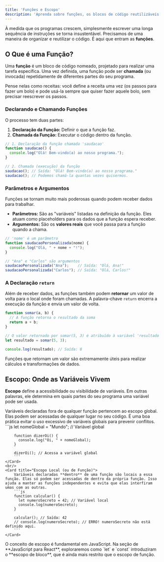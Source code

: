 ```yaml
---
title: 'Funções e Escopo'
description: 'Aprenda sobre funções, os blocos de código reutilizáveis que formam a espinha dorsal de qualquer aplicação, e entenda o conceito de escopo.'
---
```



À medida que os programas crescem, simplesmente escrever uma longa sequência de instruções se torna insustentável. Precisamos de uma maneira de organizar e reutilizar o código. É aqui que entram as **funções**.

## O Que é uma Função?

Uma **função** é um bloco de código nomeado, projetado para realizar uma tarefa específica. Uma vez definida, uma função pode ser **chamada** (ou invocada) repetidamente de diferentes partes do seu programa.

Pense nelas como receitas: você define a receita uma vez (os passos para fazer um bolo) e pode usá-la sempre que quiser fazer aquele bolo, sem precisar reescrever os passos.

### Declarando e Chamando Funções

O processo tem duas partes:

1.  **Declaração da Função:** Definir o que a função faz.
2.  **Chamada da Função:** Executar o código dentro da função.

```javascript
// 1. Declaração da função chamada 'saudacao'
function saudacao() {
  console.log("Olá! Bem-vindo(a) ao nosso programa.");
}

// 2. Chamada (execução) da função
saudacao(); // Saída: "Olá! Bem-vindo(a) ao nosso programa."
saudacao(); // Podemos chamá-la quantas vezes quisermos.
```

### Parâmetros e Argumentos

Funções se tornam muito mais poderosas quando podem receber dados para trabalhar.

-   **Parâmetros:** São as "variáveis" listadas na definição da função. Eles atuam como placeholders para os dados que a função espera receber.
-   **Argumentos:** São os **valores reais** que você passa para a função quando a chama.

```javascript
// 'nome' é um parâmetro
function saudacaoPersonalizada(nome) {
  console.log("Olá, " + nome + "!");
}

// "Ana" e "Carlos" são argumentos
saudacaoPersonalizada("Ana");    // Saída: "Olá, Ana!"
saudacaoPersonalizada("Carlos"); // Saída: "Olá, Carlos!"
```

### A Declaração `return`

Além de receber dados, as funções também podem **retornar** um valor de volta para o local onde foram chamadas. A palavra-chave `return` encerra a execução da função e envia um valor de volta.

```javascript
function somar(a, b) {
  // A função retorna o resultado da soma
  return a + b;
}

// O valor retornado por somar(5, 3) é atribuído à variável 'resultado'
let resultado = somar(5, 3);

console.log(resultado); // Saída: 8
```
Funções que retornam um valor são extremamente úteis para realizar cálculos e transformações de dados.

## Escopo: Onde as Variáveis Vivem

**Escopo** define a acessibilidade ou visibilidade de variáveis. Em outras palavras, ele determina em quais partes do seu programa uma variável pode ser usada.

<CardGrid>
	<Card title="Escopo Global">
		Variáveis declaradas fora de qualquer função pertencem ao escopo global. Elas podem ser acessadas de qualquer lugar no seu código. É uma boa prática evitar o uso excessivo de variáveis globais para prevenir conflitos.
        ```js
        let nomeGlobal = "Mundo"; // Variável global

        function dizerOi() {
          console.log("Oi, " + nomeGlobal);
        }

        dizerOi(); // Acessa a variável global
        ```
	</Card>
    <br/>
	<Card title="Escopo Local (ou de Função)">
		Variáveis declaradas **dentro** de uma função são locais a essa função. Elas só podem ser acessadas de dentro da própria função. Isso ajuda a manter as funções independentes e evita que elas interfiram umas com as outras.
        ```js
        function calcular() {
          let numeroSecreto = 42; // Variável local
          console.log(numeroSecreto);
        }

        calcular(); // Saída: 42
        // console.log(numeroSecreto); // ERRO! numeroSecreto não está definido aqui.
        ```
	</Card>
</CardGrid>

<Aside type="tip">
O conceito de escopo é fundamental em JavaScript. Na seção de **JavaScript para React**, exploraremos como `let` e `const` introduziram o **escopo de bloco**, que é ainda mais restrito que o escopo de função.
</Aside>